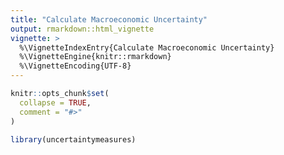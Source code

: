 ```yaml
---
title: "Calculate Macroeconomic Uncertainty"
output: rmarkdown::html_vignette
vignette: >
  %\VignetteIndexEntry{Calculate Macroeconomic Uncertainty}
  %\VignetteEngine{knitr::rmarkdown}
  %\VignetteEncoding{UTF-8}
---
```


```r
knitr::opts_chunk$set(
  collapse = TRUE,
  comment = "#>"
)
```

```r
library(uncertaintymeasures)
```

